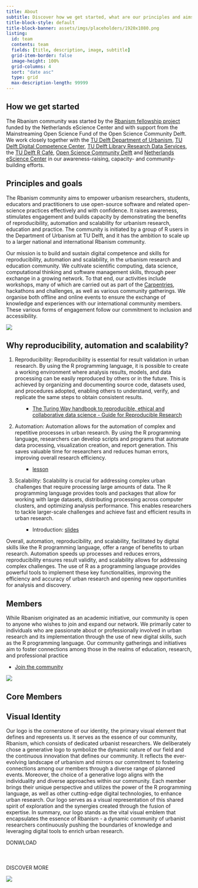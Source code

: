 ```yaml
---
title: About
subtitle: Discover how we get started, what are our principles and aims.
title-block-style: default
title-block-banner: assets/imgs/placeholders/1920x1080.png
listing:
  id: team
  contents: team
  fields: [title, description, image, subtitle]
  grid-item-border: false
  image-height: 100%
  grid-columns: 4
  sort: "date asc"
  type: grid
  max-description-length: 99999
---
```


<script>
  document.addEventListener('DOMContentLoaded', function() {
      const navbar = document.querySelector('.collapse.navbar-collapse');
      if (!navbar) {
          console.log('TODO');
      }
    
      const btn = document.createElement('a');
      
      btn.setAttribute('class', 'empty-button');
      btn.setAttribute('href' , 'https://forms.office.com/e/25Va69R1h2');
      
      btn.textContent = 'JOIN THE COMMUNITY';
        
      navbar.appendChild(btn);
  });
</script>

## How we get started
The Rbanism community was started by the [Rbanism fellowship project](https://www.esciencecenter.nl/fellows/claudiu-forgaci/) funded by the Netherlands eScience Center and with support from the Mainstreaming Open Science Fund of the Open Science Community Delft. We work closely together with the [TU Delft Department of Urbanism](https://www.tudelft.nl/en/architecture-and-the-built-environment/about-the-faculty/departments/urbanism), [TU Delft Digital Competence Center](https://www.tudelft.nl/library/library-voor-onderzoekers/library-voor-onderzoekers/onderzoek-starten/dcc), [TU Delft Library Research Data Services](https://www.tudelft.nl/library/library-voor-onderzoekers/library-voor-onderzoekers/onderzoek-starten/dcc), the [TU Delft R Café](https://delft-rcafe.github.io/home/Index.html), [Open Science Community Delft](https://osc-delft.github.io/) and [Netherlands eScience Center](https://www.esciencecenter.nl/) in our awareness-raising, capacity- and community-building efforts.

## Principles and goals
The Rbanism community aims to empower urbanism researchers, students, educators and practitioners to use open-source software and related open-science practices effectively and with confidence. It raises awareness, stimulates engagement and builds capacity by demonstrating the benefits of reproducibility, automation and scalability for urbanism research, education and practice. The community is initiated by a group of R users in the Department of Urbanism at TU Delft, and it has the ambition to scale up to a larger national and international Rbanism community.

Our mission is to build and sustain digital competence and skills for reproducibility, automation and scalability, in the urbanism research and education community. We cultivate scientific computing, data science, computational thinking and software management skills, through peer exchange in a growing network. To that end, our activities include workshops, many of which are carried out as part of the [Carpentries](https://carpentries.org/), hackathons and challenges, as well as various community gatherings. We organise both offline and online events to ensure the exchange of knowledge and experiences with our international community members. These various forms of engagement follow our commitment to inclusion and accessibility.

![](https://fakeimg.pl/1920x1080?text=PLACEHOLDER)

## Why reproducibility, automation and scalability?
1. Reproducibility: Reproducibility is essential for result validation in urban research. By using the R programming language, it is possible to create a working environment where analysis results, models, and data processing can be easily reproduced by others or in the future. This is achieved by organizing and documenting source code, datasets used, and procedures adopted, enabling others to understand, verify, and replicate the same steps to obtain consistent results.

    <ul>
    <ul class="pillar-link-list">
    <li class="pillar-link-item">[The Turing Way handbook to reproducible, ethical and collaborative data science - Guide for Reproducible Research](https://the-turing-way.netlify.app/reproducible-research/reproducible-research.html)</li>
    </ul>
    </ul>

2. Automation: Automation allows for the automation of complex and repetitive processes in urban research. By using the R programming language, researchers can develop scripts and programs that automate data processing, visualization creation, and report generation. This saves valuable time for researchers and reduces human errors, improving overall research efficiency.

    <ul>
    <ul class="pillar-link-list">
    <li class="pillar-link-item">[lesson](https://rbanism.github.io/repro-r-workshop/documents/03-automation.html)</li>
    </ul>
    </ul>

3.  Scalability: Scalability is crucial for addressing complex urban challenges that require processing large amounts of data. The R programming language provides tools and packages that allow for working with large datasets, distributing processing across computer clusters, and optimizing analysis performance. This enables researchers to tackle larger-scale challenges and achieve fast and efficient results in urban research.

    <ul>
    <ul class="pillar-link-list">
    <li class="pillar-link-item">Introduction: [slides](https://github.com/Rbanism/scalegis-workshop/blob/main/docs/scalegis-slides.pdf)</li>
    </ul>
    </ul>

Overall, automation, reproducibility, and scalability, facilitated by digital skills like the R programming language, offer a range of benefits to urban research. Automation speeds up processes and reduces errors, reproducibility ensures result validity, and scalability allows for addressing complex challenges. The use of R as a programming language provides powerful tools to implement these key functionalities, improving the efficiency and accuracy of urban research and opening new opportunities for analysis and discovery.

## Members
While Rbanism originated as an academic initiative, our community is open to anyone who wishes to join and expand our network. We primarily cater to individuals who are passionate about or professionally involved in urban research and its implementation through the use of new digital skills, such as the R programming language. Our community gatherings and initiatives aim to foster connections among those in the realms of education, research, and professional practice

<ul class="member-registration-form-link-list">
<li class="member-registration-form-list-item">[Join the community](https://forms.office.com/e/25Va69R1h2)</li>
</ul>

![](https://fakeimg.pl/1920x1080?text=PLACEHOLDER)

## Core Members
:::{#team}
:::

## Visual Identity
::: {layout-ncol=2}
Our logo is the cornerstone of our identity, the primary visual element that defines and represents us. It serves as the essence of our community, Rbanism, which consists of dedicated urbanist researchers.
We deliberately chose a generative logo to symbolize the dynamic nature of our field and the continuous innovation that defines our community. It reflects the ever-evolving landscape of urbanism and mirrors our commitment to fostering connections among our members through a diverse range of planned events.
Moreover, the choice of a generative logo aligns with the individuality and diverse approaches within our community. Each member brings their unique perspective and utilizes the power of the R programming language, as well as other cutting-edge digital technologies, to enhance urban research. Our logo serves as a visual representation of this shared spirit of exploration and the synergies created through the fusion of expertise.
In summary, our logo stands as the vital visual emblem that encapsulates the essence of Rbanism - a dynamic community of urbanist researchers continuously pushing the boundaries of knowledge and leveraging digital tools to enrich urban research.
  
<span><a class="empty-button">DONWLOAD</a></span>
<br>
<br>
<br>
<br>
<span><a class="empty-button">DISCOVER MORE</a></span>
:::



![](https://fakeimg.pl/1920x1080?text=PLACEHOLDER)
